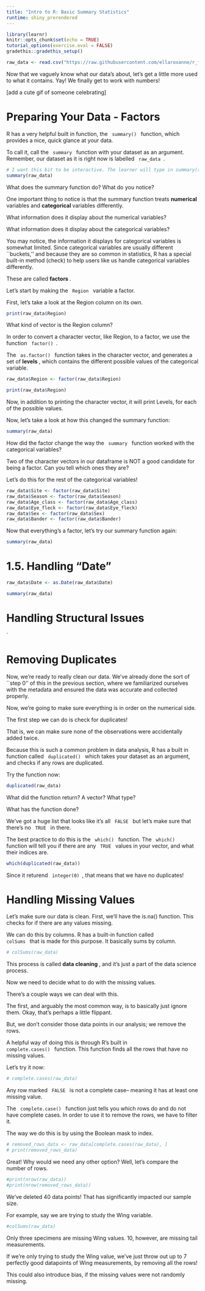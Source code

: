 ```yaml
---
title: "Intro to R: Basic Summary Statistics"
runtime: shiny_prerendered
---
```


```r
library(learnr)
knitr::opts_chunk$set(echo = TRUE)
tutorial_options(exercise.eval = FALSE)
gradethis::gradethis_setup()
```

```r
raw_data <- read.csv("https://raw.githubusercontent.com/ellaroxanne/r_first_data_project/refs/heads/main/data_and_metadata/BLOY_morphology_AlaskaBC.csv")
```

Now that we vaguely know what our data's about, let's get a little more used to what it contains. 
Yay! We finally get to work with numbers!

[add a cute gif of someone celebrating]

# Preparing Your Data - Factors

R has a very helpful built in function, the <code> summary() </code> function, which provides a nice, quick glance at your data. 

To call it, call the <code> summary </code> function with your dataset as an argument.
Remember, our dataset as it is right now is labelled <code> raw_data </code>. 

```r
# I want this bit to be interactive. The learner will type in summary(raw_data) and run
summary(raw_data)
```

What does the summary function do? What do you notice? 

<!-- Textbox -->

One important thing to notice is that the summary function treats <b> numerical </b> variables and <b> categorical </b> variables differently. 

What information does it display about the numerical variables? 

<!-- Defs of numerical and categorical can be placed in lesson 0 -->

<!-- Textbox -->

What information does it display about the categorical variables? 

<!-- Textbox -->

You may notice, the information it displays for categorical variables is somewhat limited. 
Since categorical variables are usually different ``buckets,'' and because they are so common in statistics, R has a special built-in method (check) to help users like us handle categorical variables differently.

These are called <b> factors </b>. 

<!-- I'm thinking just have a mini lesson that goes more in detail about factor() function arguments, factor vs. as.factor(), etc.  -->

<!-- Definition box -->

Let's start by making the <code> Region </code> variable a factor. 

First, let's take a look at the Region column on its own. 

```r
print(raw_data$Region)
```

What kind of vector is the Region column? 

<!-- Multiple choice: numeric, bool, character, idk --> 

In order to convert a character vector, like Region, to a factor, we use the function <code> factor() </code>. 

The <code> as.factor() </code> function takes in the character vector, and generates a set of <b> levels </b>, which contains the different possible values of the categorical variable. 

<!-- Progressive hints: factor() function
Arguments is the column
Index a column with $ -->

```r
raw_data$Region <- factor(raw_data$Region)
```

```r
print(raw_data$Region)
```

Now, in addition to printing the character vector, it will print Levels, for each of the possible values. 

Now, let's take a look at how this changed the summary function:

```r
summary(raw_data)
```

How did the factor change the way the <code> summary </code> function worked with the categorical variables?

<!-- Textbox -->

Two of the character vectors in our dataframe is NOT a good candidate for being a factor. 
Can you tell which ones they are? 
<!-- Textbox. looking for alpha 
Once they get it right, make it so that a new one opens. Why is it not categorical, even though it's a character?-->
<!-- Textbox. Alpha. Basically no, because it's not categorical, even though it's a character vector. 

Date is another one--> 

Let's do this for the rest of the categorical variables!

<!-- Maybe have a thing. Think about each variable: should it be a factor or not? Most of the character ones should, but alpha notably shouldn't. Somehow point the student in that direction and understand why.--> 
```r
raw_data$Site <- factor(raw_data$Site)
raw_data$Season <- factor(raw_data$Season)
raw_data$Age_class <- factor(raw_data$Age_class)
raw_data$Eye_fleck <- factor(raw_data$Eye_fleck)
raw_data$Sex <- factor(raw_data$Sex)
raw_data$Bander <- factor(raw_data$Bander)
```

Now that everything's a factor, let's try our summary function again:
```r
summary(raw_data)
```

# 1.5. Handling "Date" 

```r
raw_data$Date <- as.Date(raw_data$Date)
```

```r
summary(raw_data)
```

# Handling Structural Issues

`<!-- Perhaps have some inconsistencies in like, case or something. 
For example, some sexes are labelled F and some are female. How can we use R to put those all in the same factor?-->

<!-- This would involve artificial dirtying of the data -->

# Removing Duplicates

Now, we're ready to really clean our data. 
We've already done the sort of ``step 0'' of this in the previous section, where we familiarized ourselves with the metadata and ensured the data was accurate and collected properly. 

Now, we're going to make sure everything is in order on the numerical side. 

The first step we can do is check for duplicates! 

That is, we can make sure none of the observations were accidentally added twice. 

Because this is such a common problem in data analysis, R has a built in function called <code> duplicated() </code> which takes your dataset as an argument, and checks if any rows are duplicated. 

Try the function now:

```r
duplicated(raw_data)
```

What did the function return? A vector? What type?

<!-- Textbox -->

What has the function done? 
<!-- Textbox 
ANSWER: Iterated through the rows and checked if there are any duplicates of the previous rows.-->

<!-- Observation: This is what makes ALPHA and other primary keys important, because it ensures that if by some crazy coincidence, two entries had the exact same measurements, they wouldn't accidentally be counted as duplicates--> 

We've got a huge list that looks like it's all <code> FALSE </code> but let's make sure that there's no <code> TRUE </code> in there. 

The best practice to do this is the <code> which() </code> function. 
The <code> which() </code> function will tell you if there are any <code> TRUE </code> values in your vector, and what their indices are. 

<!-- Mention which function in lesson 0, or we can split that up -->

```r
which(duplicated(raw_data))
```

Since it returend <code> integer(0) </code>, that means that we have no duplicates! 

<!-- I have half a mind to falsely dirty the data and add a duplicate so we can practice removing them -->

# Handling Missing Values

Let's make sure our data is clean. First, we'll have the is.na() function. This checks for if there are any values missing. 

We can do this by columns. R has a built-in function called <code> colSums </code> that is made for this purpose. It basically sums by column.

```r
# colSums(raw_data)
```

This process is called <b> data cleaning </b>, and it's just a part of the data science process. 

Now we need to decide what to do with the missing values. 

There's a couple ways we can deal with this. 

The first, and arguably the most common way, is to basically just ignore them. 
Okay, that's perhaps a little flippant. 

But, we don't consider those data points in our analysis; we remove the rows. 

A helpful way of doing this is through R's built in <code> complete.cases() </code> function. 
This function finds all the rows that have no missing values. 

Let's try it now: 

<!-- interactive code box where user can type it themself-->

```r
# complete.cases(raw_data)
```

Any row marked <code> FALSE </code> is not a complete case-- meaning it has at least one missing value. 

The <code> complete.case() </code> function just tells you which rows do and do not have complete cases. 
In order to use it to remove the rows, we have to filter it. 

The way we do this is by using the Boolean mask to index. 

```r
# removed_rows_data <- raw_data[complete.cases(raw_data), ]
# print(removed_rows_data)
```

<!-- Go over indexing in 00 lesson-->

Great! Why would we need any other option? 
Well, let's compare the number of rows. 

```r
#print(nrow(raw_data))
#print(nrow(removed_rows_data))
```

We've deleted 40 data points! That has significantly impacted our sample size. 

For example, say we are trying to study the Wing variable. 

```r
#colSums(raw_data)
```
Only three specimens are missing Wing values. 10, however, are missing tail measurements. 

If we're only trying to study the Wing value, we've just throw out up to 7 perfectly good datapoints of Wing measurements, by removing all the rows!

This could also introduce bias, if the missing values were not randomly missing. 

<!-- Can o' worms ^ -->
